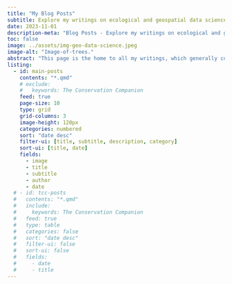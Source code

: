 ```yaml
---
title: "My Blog Posts"
subtitle: Explore my writings on ecological and geospatial data science.
date: 2023-11-01
description-meta: "Blog Posts - Explore my writings on ecological and geospatial data science."
toc: false
image: ../assets/img-geo-data-science.jpeg
image-alt: "Image-of-trees."
abstract: "This page is the home to all my writings, which generally come in two flavors – technical and conservation writing. The former covers some of my adventures whilst learning to become a multi-lingual user in R, Python, SQL, and beyond. The latter is more creative."
listing:
  - id: main-posts
    contents: "*.qmd"
    # exclude:
    #   keywords: The Conservation Companion
    feed: true
    page-size: 10
    type: grid
    grid-columns: 3
    image-height: 120px
    categories: numbered
    sort: "date desc"
    filter-ui: [title, subtitle, description, category]
    sort-ui: [title, date]
    fields: 
      - image
      - title
      - subtitle
      - author
      - date
  # - id: tcc-posts
  #   contents: "*.qmd"
  #   include:
  #     keywords: The Conservation Companion
  #   feed: true
  #   type: table
  #   categories: false
  #   sort: "date desc"
  #   filter-ui: false
  #   sort-ui: false
  #   fields: 
  #     - date
  #     - title
---
```


::: {#main-posts}
:::

<!-- ## TCC Archive -->

<!-- One of my personal projects over the last several years was the development of a conservation-focused blog called, **The Conservation Companion**. While I am continuing to develop content for TCC when I can, I was unable to maintain the web hosting service since starting grad school. Therefore, *most of my TCC posts are archived here for the time being.* -->

<!-- ::: {#tcc-posts} -->
<!-- ::: -->


